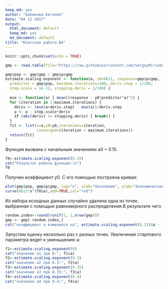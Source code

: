 ```yaml
---
keep_md: yes
author: "Бабикова Евгения"
date: "04 12 2017"
output:
  html_document: default
  keep_md: yes
  md_document: default
title: "Классная работа №4"
---
```

```r
knitr::opts_chunk$set(echo = TRUE)
```


```r
gmp <- read.table(file="https://raw.githubusercontent.com/SergeyMirvoda/MD-DA-2017/master/data/gmp.dat")
```
```r
gmp$pop <- gmp$gmp / gmp$pcgmp
estimate.scaling.exponent <- function(a, y0=6611, response=gmp$pcgmp,
  predictor = gmp$pop, maximum.iterations=100, deriv.step = 1/100,
  step.scale = 1e-12, stopping.deriv = 1/100) {
  
  mse <- function(a) { mean((response - y0*predictor^a)^2) }
  for (iteration in 1:maximum.iterations) {
    deriv <- (mse(a+deriv.step) - mse(a))/deriv.step
    a <- a - step.scale*deriv
    if (abs(deriv) <= stopping.deriv) { break() }
  }
  fit <- list(a=a,y0=y0,iterations=iteration,
              converged=(iteration < maximum.iterations))
  return(fit)
}
```
Функция вызвана с начальным значением a0 = 0.15.
```r
f0<-estimate.scaling.exponent(0.15)
cat("Результат работы функции:\n")
f0
```
Получен коэффициент y0. С его помощью построена кривая:
```r
plot(gmp$pop, gmp$pcgmp, log="x", xlab="Население", ylab="Экономический рост на душу населения", main="Площади городов, 2006 г.")
curve(6611*x^(f0$a),add=TRUE,col="red")
```

Из набора исходных данных случайно удалена одна из точек, выбранная с помощью равномерного распределения.В результате чего
```r
random.index<-round(runif(1, 1,nrow(gmp)))
gmp <- gmp[-random.index,]
cat("коэффициент a изменился на", estimate.scaling.exponent(0.15)$a - f0$a)
```
Запустим оценку несколько раз с разных точек. Увеличение стартового параметра ведет к уменьшению a:
```r
f1<-estimate.scaling.exponent(0)
cat("значение a1 при 0:", f1$a)
f2<-estimate.scaling.exponent(0.3)
cat("значение a2 при 0.3:", f2$a)
f3<-estimate.scaling.exponent(0.35)
cat("значение a3 при 0.35:", f3$a)
f4<-estimate.scaling.exponent(0.4)
cat("значение a4 при 0.4:", f4$a)
```